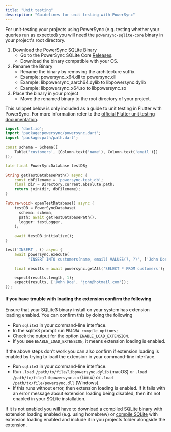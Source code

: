 ```yaml
---
title: "Unit testing"
description: "Guidelines for unit testing with PowerSync"
---
```


For unit-testing your projects using PowerSync
(e.g. testing whether your queries run as expected) you will need the `powersync-sqlite-core` binary in your project's root directory.

1. Download the PowerSync SQLite Binary
   - Go to the PowerSync SQLite Core [Releases](https://github.com/powersync-ja/powersync-sqlite-core/releases).
   - Download the binary compatible with your OS.
2. Rename the Binary
   - Rename the binary by removing the architecture suffix.
   - Example: powersync_x64.dll to powersync.dll
   - Example: libpowersync_aarch64.dylib to libpowersync.dylib
   - Example: libpowersync_x64.so to libpowersync.so
3. Place the binary in your project
   - Move the renamed binary to the root directory of your project.

This snippet below is only included as a guide to unit testing in Flutter with PowerSync. For more information refer to the [official Flutter unit testing documentation](https://docs.flutter.dev/cookbook/testing/unit/introduction).

```dart
import 'dart:io';
import 'package:powersync/powersync.dart';
import 'package:path/path.dart';

const schema = Schema([
    Table('customers', [Column.text('name'), Column.text('email')])
]);

late final PowerSyncDatabase testDB;

String getTestDatabasePath() async {
    const dbFilename = 'powersync-test.db';
    final dir = Directory.current.absolute.path;
    return join(dir, dbFilename);
}

Future<void> openTestDatabase() async {
    testDB = PowerSyncDatabase(
      schema: schema,
      path: await getTestDatabasePath(),
      logger: testLogger,
    );

    await testDB.initialize();
}

test('INSERT', () async {
    await powersync.execute(
          'INSERT INTO customers(name, email) VALUES(?, ?)', ['John Doe', 'john@hotmail.com']);

    final results = await powersync.getAll('SELECT * FROM customers');

    expect(results.length, 1);
    expect(results, ['John Doe', 'john@hotmail.com']);
});
```

#### If you have trouble with loading the extension confirm the following

Ensure that your SQLite3 binary install on your system has extension loading enabled. You can confirm this by doing the following

- Run `sqlite3` in your command-line interface.
- In the sqlite3 prompt run `PRAGMA compile_options;`
- Check the output for the option `ENABLE_LOAD_EXTENSION`.
- If you see `ENABLE_LOAD_EXTENSION`, it means extension loading is enabled.

If the above steps don't work you can also confirm if extension loading is enabled by trying to load the extension in your command-line interface.

- Run `sqlite3` in your command-line interface.
- Run `.load /path/to/file/libpowersync.dylib` (macOS) or `.load /path/to/file/libpowersync.so` (Linux) or `.load /path/to/file/powersync.dll` (Windows).
- If this runs without error, then extension loading is enabled. If it fails with an error message about extension loading being disabled, then it’s not enabled in your SQLite installation.

If it is not enabled you will have to download a compiled SQLite binary with extension loading enabled (e.g. using homebrew) or [compile SQLite](https://www.sqlite.org/howtocompile.html) with extension loading enabled and
include it in you projects folder alongside the extension.
